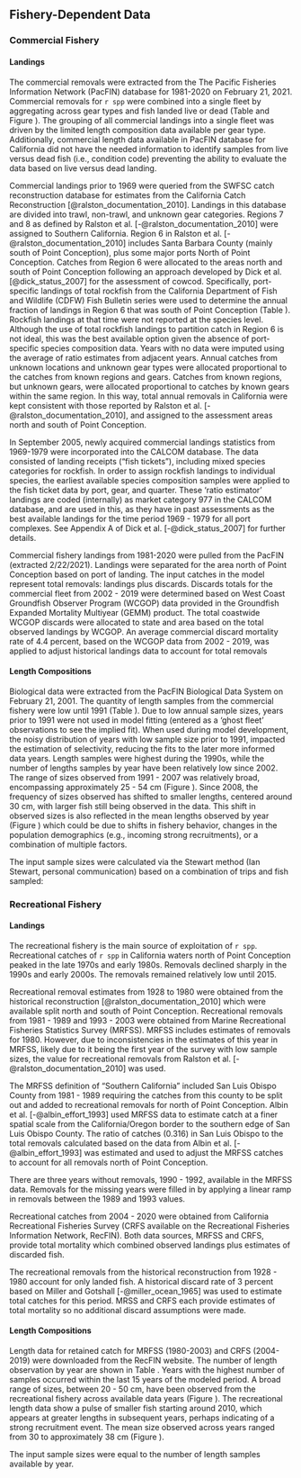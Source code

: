 ## Fishery-Dependent Data

### Commercial Fishery

#### Landings

The commercial removals were extracted from the The Pacific Fisheries Information Network (PacFIN) database for 1981-2020 on February 21, 2021.  Commercial removals for `r spp` were combined into a single fleet by aggregating across gear types and fish landed live or dead (Table \ref{tab:allcatches} and Figure \ref{fig:catch}). The grouping of all commercial landings into a single fleet was driven by the limited length composition data available per gear type.  Additionally, commercial length data available in PacFIN database for California did not have the needed information to identify samples from live versus dead fish (i.e., condition code) preventing the ability to evaluate the data based on live versus dead landing.  

Commercial landings prior to 1969 were queried from the SWFSC catch reconstruction database for estimates from the California Catch Reconstruction [@ralston_documentation_2010]. Landings in this database are divided into trawl, non-trawl, and unknown gear categories. Regions 7 and 8 as defined by Ralston et al. [-@ralston_documentation_2010] were assigned to Southern California. Region 6 in Ralston et al. [-@ralston_documentation_2010] includes Santa Barbara County (mainly south of Point Conception), plus some major ports North of Point Conception. Catches from Region 6 were allocated to the areas north and south of Point Conception following an approach developed by Dick et al. [@dick_status_2007] for the assessment of cowcod. Specifically, port-specific landings of total rockfish from the California Department of Fish and Wildlife (CDFW) Fish Bulletin series were used to determine the annual fraction of landings in Region 6 that was south of Point Conception (Table \ref{tab:com-ratio}). Rockfish landings at that time were not reported at the species level. Although the use of total rockfish landings to partition catch in Region 6 is not ideal, this was the best available option given the absence of port-specific species composition data. Years with no data were imputed using the average of ratio estimates from adjacent years. Annual catches from unknown locations and unknown gear types were allocated proportional to the catches from known regions and gears. Catches from known regions, but unknown gears, were allocated proportional to catches by known gears within the same region. In this way, total annual removals in California were kept consistent with those reported by Ralston et al. [-@ralston_documentation_2010], and assigned to the assessment areas north and south of Point Conception.

In September 2005, newly acquired commercial landings statistics from 1969-1979 were incorporated into the CALCOM database. The data consisted of landing receipts ("fish tickets"), including mixed species categories for rockfish. In order to assign rockfish landings to individual species, the earliest available species composition samples were applied to the fish ticket data by port, gear, and quarter. These 'ratio estimator' landings are coded (internally) as market category 977 in the CALCOM database, and are used in this, as they have in past assessments as the best available landings for the time period 1969 - 1979 for all port complexes.  See Appendix A of Dick et al. [-@dick_status_2007] for further details.
 
Commercial fishery landings from 1981-2020 were pulled from the PacFIN (extracted 2/22/2021). Landings were separated for the area north of Point Conception based on port of landing. The input catches in the model represent total removals: landings plus discards. Discards totals for the commercial fleet from 2002 - 2019 were determined based on West Coast Groundfish Observer Program (WCGOP) data provided in the Groundfish Expanded Mortality Multiyear (GEMM) product. The total coastwide WCGOP discards were allocated to state and area based on the total observed landings by WCGOP. An average commercial discard mortality rate of 4.4 percent, based on the WCGOP data from 2002 - 2019, was applied to adjust historical landings data to account for total removals 

#### Length Compositions 

Biological data were extracted from the PacFIN Biological Data System on February 21, 2001. The quantity of length samples from the commercial fishery were low until 1991 (Table \ref{tab:com-len-samps}). Due to low annual sample sizes, years prior to 1991 were not used in model fitting (entered as a 'ghost fleet' observations to see the implied fit). When used during model development, the noisy distribution of years with low sample size prior to 1991, impacted the estimation of selectivity, reducing the fits to the later more informed data years. Length samples were highest during the 1990s, while the number of lengths samples by year have been relatively low since 2002. The range of sizes observed from 1991 - 2007 was relatively broad, encompassing approximately 25 - 54 cm (Figure \ref{fig:com-len-data}).  Since 2008, the frequency of sizes observed has shifted to smaller lengths, centered around 30 cm, with larger fish still being observed in the data. This shift in observed sizes is also reflected in the mean lengths observed by year (Figure \ref{fig:mean-com-len-data}) which could be due to shifts in fishery behavior, changes in the population demographics (e.g., incoming strong recruitments), or a combination of multiple factors. 

The input sample sizes were calculated via the Stewart method (Ian Stewart, personal communication) based on a combination of trips and fish sampled:

\begin{centering}

Input effN = $N_{\text{trips}} + 0.138 * N_{\text{fish}}$ if $N_{\text{fish}}/N_{\text{trips}}$ is $<$ 44

Input effN = $7.06 * N_{\text{trips}}$ if $N_{\text{fish}}/N_{\text{trips}}$ is $\geq$ 44

\end{centering}


### Recreational Fishery

#### Landings

The recreational fishery is the main source of exploitation of `r spp`. Recreational catches of `r spp` in California waters north of Point Conception peaked in the late 1970s and early 1980s. Removals declined sharply in the 1990s and early 2000s.  The removals remained relatively low until 2015.  

Recreational removal estimates from 1928 to 1980 were obtained from the historical reconstruction [@ralston_documentation_2010] which were available split north and south of Point Conception. Recreational removals from 1981 - 1989 and 1993 - 2003 were obtained from Marine Recreational Fisheries Statistics Survey (MRFSS). MRFSS includes estimates of removals for 1980. However, due to inconsistencies in the estimates of this year in MRFSS, likely due to it being the first year of the survey with low sample sizes, the value for recreational removals from Ralston et al. [-@ralston_documentation_2010] was used. 

The MRFSS definition of "Southern California" included San Luis Obispo County from 1981 - 1989 requiring the catches from this county to be split out and added to recreational removals for north of Point Conception. Albin et al. [-@albin_effort_1993] used MRFSS data to estimate catch at a finer spatial scale from the California/Oregon border to the southern edge of San Luis Obispo County. The ratio of catches (0.316) in San Luis Obispo to the total removals calculated based on the data from Albin et al. [-@albin_effort_1993] was estimated and used to adjust the MRFSS catches to account for all removals north of Point Conception. 

There are three years without removals, 1990 - 1992, available in the MRFSS data. Removals for the missing years were filled in by applying a linear ramp in removals between the 1989 and 1993 values. 

Recreational catches from 2004 - 2020 were obtained from California Recreational Fisheries Survey (CRFS available on the Recreational Fisheries Information Network, RecFIN). Both data sources, MRFSS and CRFS, provide total mortality which combined observed landings plus estimates of discarded fish.  

The recreational removals from the historical reconstruction from 1928 - 1980 account for only landed fish. A historical discard rate of 3 percent based on Miller and Gotshall [-@miller_ocean_1965] was used to estimate total catches for this period. MRSS and CRFS each provide estimates of total mortality so no additional discard assumptions were made. 


#### Length Compositions

Length data for retained catch for MRFSS (1980-2003) and CRFS (2004-2019) were downloaded from the RecFIN website. The number of length observation by year are shown in Table \ref{tab:len-samps}. Years with the highest number of samples occurred within the last 15 years of the modeled period. A broad range of sizes, between 20 - 50 cm, have been observed from the recreational fishery across available data years (Figure \ref{fig:rec-len-data}). The recreational length data show a pulse of smaller fish starting around 2010, which appears at greater lengths in subsequent years, perhaps indicating of a strong recruitment event.  The mean size observed across years ranged from 30 to approximately 38 cm (Figure \ref{fig:mean-rec-len-data}).

The input sample sizes were equal to the number of length samples available by year. 